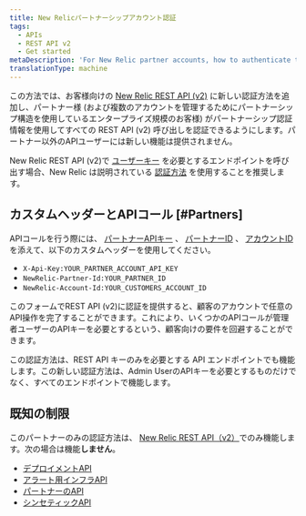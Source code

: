 ```yaml
---
title: New Relicパートナーシップアカウント認証
tags:
  - APIs
  - REST API v2
  - Get started
metaDescription: 'For New Relic partner accounts, how to authenticate to our REST API (v2).'
translationType: machine
---
```


この方法では、お客様向けの [New Relic REST API (v2)](https://api.newrelic.com/) に新しい認証方法を追加し、パートナー様 (および複数のアカウントを管理するためにパートナーシップ構造を使用しているエンタープライズ規模のお客様) がパートナーシップ認証情報を使用してすべての REST API (v2) 呼び出しを認証できるようにします。パートナー以外のAPIユーザーには新しい機能は提供されません。

New Relic REST API (v2)で [ユーザーキー](/docs/apis/get-started/intro-apis/types-new-relic-api-keys#user-api-key) を必要とするエンドポイントを呼び出す場合、New Relic は説明されている [認証方法](/docs/apis/rest-api-v2/requirements/admins-api-key-partnerships#Partners) を使用することを推奨します。

## カスタムヘッダーとAPIコール [#Partners]

APIコールを行う際には、 [パートナーAPIキー](/docs/accounts-partnerships/partnerships/partner-api/partner-api-reference#the-api-key) 、 [パートナーID](/docs/accounts-partnerships/partnerships/partner-api/partner-api-reference#partner-id) 、 [アカウントID](/docs/accounts-partnerships/accounts/account-setup/account-id) を添えて、以下のカスタムヘッダーを使用してください。

* `X-Api-Key:YOUR_PARTNER_ACCOUNT_API_KEY`
* `NewRelic-Partner-Id:YOUR_PARTNER_ID`
* `NewRelic-Account-Id:YOUR_CUSTOMERS_ACCOUNT_ID`

このフォームでREST API (v2)に認証を提供すると、顧客のアカウントで任意のAPI操作を完了することができます。これにより、いくつかのAPIコールが管理者ユーザーのAPIキーを必要とするという、顧客向けの要件を回避することができます。

この認証方法は、REST API キーのみを必要とする API エンドポイントでも機能します。この新しい認証方法は、Admin UserのAPIキーを必要とするものだけでなく、すべてのエンドポイントで機能します。

## 既知の制限

このパートナーのみの認証方法は、 [New Relic REST API（v2）](https://api.newrelic.com/)でのみ機能します。次の場合は機能**しません**。

* [デプロイメントAPI](/docs/apm/new-relic-apm/maintenance/deployment-notifications#api)
* [アラート用インフラAPI](/docs/infrastructure/new-relic-infrastructure/infrastructure-alert-conditions/rest-api-calls-new-relic-infrastructure-alerts)
* [パートナーのAPI](/docs/accounts-partnerships/partnerships/partner-api/partner-api-reference)
* [シンセティックAPI](/docs/apis/synthetics-rest-api/monitor-examples/manage-synthetics-monitors-rest-api)